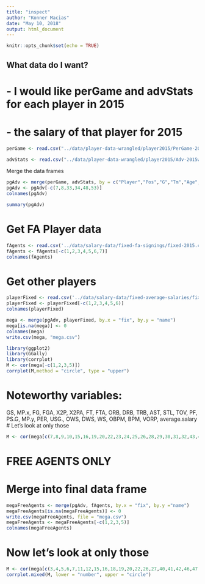```yaml
---
title: "inspect"
author: "Konner Macias"
date: "May 10, 2018"
output: html_document
---
```


```r
knitr::opts_chunk$set(echo = TRUE)
```

## What data do I want?
# - I would like perGame and advStats for each player in 2015
# - the salary of that player for 2015

```r
perGame <- read.csv("../data/player-data-wrangled/player2015/PerGame-2015wrangled.csv", stringsAsFactors = FALSE)

advStats <- read.csv("../data/player-data-wrangled/player2015/Adv-2015wrangled.csv", stringsAsFactors = FALSE)
```
Merge the data frames
```r
pgAdv <- merge(perGame, advStats, by = c("Player","Pos","G","Tm","Age","fix"))
pgAdv <- pgAdv[-c(7,8,33,34,48,53)]
colnames(pgAdv)
```
```r
summary(pgAdv)
```

# Get FA Player data
```r
fAgents <- read.csv('../data/salary-data/fixed-fa-signings/fixed-2015.csv', stringsAsFactors = FALSE)
fAgents <- fAgents[-c(1,2,3,4,5,6,7)]
colnames(fAgents)
```

# Get other players
```r
playerFixed <- read.csv('../data/salary-data/fixed-average-salaries/fixed-2015.csv', stringsAsFactors = FALSE)
playerFixed <- playerFixed[-c(1,2,3,4,5,6)]
colnames(playerFixed)
```
```r
mega <- merge(pgAdv, playerFixed, by.x = "fix", by.y = "name")
mega[is.na(mega)] <- 0
colnames(mega)
write.csv(mega, "mega.csv")
```


```r
library(ggplot2)
library(GGally)
library(corrplot)
M <- cor(mega[-c(1,2,3,5)])
corrplot(M,method = "circle", type = "upper")
```
# Noteworthy variables:
GS, MP.x, FG, FGA, X2P, X2PA, FT, FTA, ORB, DRB, TRB, AST, STL, TOV, PF, PS.G, MP.y, PER, USG., OWS, DWS, WS, OBPM, BPM, VORP, average.salary
# Let's look at only those
```r
M <- cor(mega[c(7,8,9,10,15,16,19,20,22,23,24,25,26,28,29,30,31,32,43,44,45,46,48,50,51,52)])

```



# FREE AGENTS ONLY
# Merge into final data frame
```r
megaFreeAgents <- merge(pgAdv, fAgents, by.x = "fix", by.y ="name")
megaFreeAgents[is.na(megaFreeAgents)] <- 0
write.csv(megaFreeAgents, file = "mega.csv")
megaFreeAgents <- megaFreeAgents[-c(1,2,3,5)]
colnames(megaFreeAgents)
```

# Now let's look at only those
```r
M <- cor(mega[c(3,4,5,6,7,11,12,15,16,18,19,20,22,26,27,40,41,42,46,47,49)])
corrplot.mixed(M, lower = "number", upper = "circle")
```


